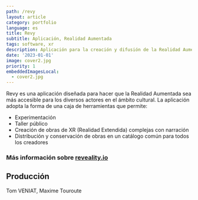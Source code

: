 ```yaml
---
path: /revy
layout: article
category: portfolio
language: es
title: Revy
subtitle: Aplicación, Realidad Aumentada
tags: software, xr
description: Aplicación para la creación y difusión de la Realidad Aumentada
date: '2023-01-01'
image: cover2.jpg
priority: 1
embeddedImagesLocal:
  - cover2.jpg
---
```



Revy es una aplicación diseñada para hacer que la Realidad Aumentada sea más accesible para los diversos actores en el ámbito cultural. 
La aplicación adopta la forma de una caja de herramientas que permite:
* Experimentación
* Taller público
* Creación de obras de XR (Realidad Extendida) complejas con narración
* Distribución y conservación de obras en un catálogo común para todos los creadores


### Más información sobre [reveality.io](https://reveality.io/)

  
## Producción
Tom VENIAT, Maxime Touroute


